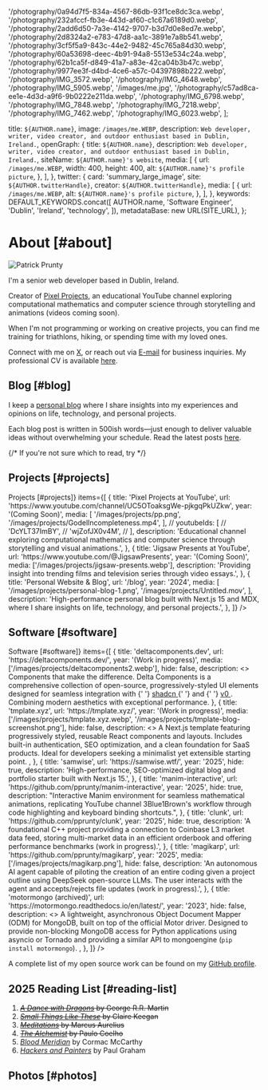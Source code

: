 
  '/photography/0a94d7f5-834a-4567-86db-93f1ce8dc3ca.webp',
  '/photography/232afccf-fb3e-443d-af60-c1c67a6189d0.webp',
  '/photography/2add6d50-7a3e-4142-9707-b3d7d0e8ed7e.webp',
  '/photography/2d8324a2-e783-47d8-aa1c-3891e7a8b541.webp',
  '/photography/3cf5f5a9-843c-44e2-9482-45c765a84d30.webp',
  '/photography/60a53698-deec-4b91-94a8-5513e534c24a.webp',
  '/photography/62b1ca5f-d849-41a7-a83e-42ca04b3b47c.webp',
  '/photography/9977ee3f-d4bd-4ce6-a57c-04397898b222.webp',
  '/photography/IMG_3572.webp',
  '/photography/IMG_4648.webp',
  '/photography/IMG_5905.webp',
  '/images/me.jpg',
  '/photography/c57ad8ca-ee1e-4d3d-a9f6-9b0222e211da.webp',
  '/photography/IMG_6798.webp',
  '/photography/IMG_7848.webp',
  '/photography/IMG_7218.webp',
  '/photography/IMG_7462.webp',
  '/photography/IMG_6023.webp',
];

  title: `${AUTHOR.name}`,
  image: `/images/me.WEBP`,
  description: `Web developer, writer, video creator, and outdoor enthusiast based in Dublin, Ireland.`,
  openGraph: {
    title: `${AUTHOR.name}`,
    description: `Web developer, writer, video creator, and outdoor enthusiast based in Dublin, Ireland.`,
    siteName: `${AUTHOR.name}'s website`,
    media: [
      {
        url: `/images/me.WEBP`,
        width: 400,
        height: 400,
        alt: `${AUTHOR.name}'s profile picture`,
      },
    ],
  },
  twitter: {
    card: 'summary_large_image',
    site: `${AUTHOR.twitterHandle}`,
    creator: `${AUTHOR.twitterHandle}`,
    media: [
      {
        url: `/images/me.WEBP`,
        alt: `${AUTHOR.name}'s profile picture`,
      },
    ],
  },
  keywords: DEFAULT_KEYWORDS.concat([
    AUTHOR.name,
    'Software Engineer',
    'Dublin',
    'Ireland',
    'technology',
  ]),
  metadataBase: new URL(SITE_URL),
};

# About [#about]

<UniqueViewers />

<Image
  src="/images/me-sketch2.png"
  alt="Patrick Prunty"
  className="bg-gray-100 rounded-full block mt-5 mb-5 mx-auto w-40 h-40 md:float-right sm:ml-5 sm:mb-5 object-cover overflow-hidden aspect-square"
  width={150}
  height={150}
  priority
/>

I'm a senior web developer based in Dublin, Ireland.

Creator of [Pixel Projects](https://www.youtube.com/channel/UC5OToaksgWe-pjkgqPkUZkw), an educational YouTube channel exploring computational mathematics and computer science through storytelling and animations (videos coming soon).

When I'm not programming or working on creative projects, you can find me training for triathlons, hiking, or spending time with my loved ones.

Connect with me on [X](https://x.com/pprunty_), or reach out via [E-mail](mailto:patrickprunty.business@gmail.com) for business inquiries. My professional CV is available [here](/CV.pdf).

## Blog [#blog]

I keep a [personal blog](/blog) where I share insights into my experiences and opinions on life, technology, and personal projects.

Each blog post is written in 500ish words—just enough to deliver valuable ideas without overwhelming your schedule. Read
the latest posts [here](/blog).

{/*
If you're not sure which to read, try
*/}

## Projects [#projects]

<Section
  sectionName={<>Projects [#projects]</>}
  items={[
    {
      title: 'Pixel Projects at YouTube',
      url: 'https://www.youtube.com/channel/UC5OToaksgWe-pjkgqPkUZkw',
      year: '(Coming Soon)',
      media: [
        '/images/projects/pp.png',
        '/images/projects/GodelIncompleteness.mp4',
      ],
//       youtubeIds: [
//       'DcYLT37ImBY',
//       'wjZofJX0v4M',
//       ],
      description:
        'Educational channel exploring computational mathematics and computer science through storytelling and visual animations.',
    },
    {
      title: 'Jigsaw Presents at YouTube',
      url: 'https://www.youtube.com/@JigsawPresents',
      year: '(Coming Soon)',
      media: ['/images/projects/jigsaw-presents.webp'],
      description:
        'Providing insight into trending films and television series through video essays.',
    },
    {
      title: 'Personal Website & Blog',
      url: '/blog',
      year: '2024',
      media: [
        '/images/projects/personal-blog-1.png',
        '/images/projects/Untitled.mov',
      ],
      description:
        'High-performance personal blog built with Next.js 15 and MDX, where I share insights on life, technology, and personal projects.',
    },
  ]}
/>

## Software [#software]

<Section
  sectionName={<>Software [#software]</>}
  items={[
    {
      title: 'deltacomponents.dev',
      url: 'https://deltacomponents.dev/',
      year: '(Work in progress)',
      media: ['/images/projects/deltacomponents2.webp'],
      hide: false,
      description:
        <>
        Components that make the difference. Delta Components is a comprehensive collection of open-source, progressively-styled UI elements designed for seamless integration with
        {' '}
        <a href="https://ui.shadcn.com/" target="_blank" rel="noopener noreferrer">
        shadcn
        </a>
        {' '} and {' '}
        <a href="https://v0.dev/chat" target="_blank" rel="noopener noreferrer">
        v0
        </a>
        . Combining modern aesthetics with exceptional performance.
        </>
    },
    {
      title: 'tmplate.xyz',
      url: 'https://tmplate.xyz/',
      year: '(Work in progress)',
      media: ['/images/projects/tmplate.xyz.webp', '/images/projects/tmplate-blog-screenshot.png'],
      hide: false,
      description:
        <>
        A Next.js template featuring progressively styled, reusable React components and layouts. Includes built-in authentication, SEO optimization, and a clean foundation for SaaS products. Ideal for developers seeking a minimalist yet extensible starting point.
        </>,
    },
    {
      title: 'samwise',
      url: 'https://samwise.wtf/',
      year: '2025',
      hide: true,
      description:
        'High-performance, SEO-optimized digital blog and portfolio starter built with Next.js 15.',
    },
    {
      title: 'manim-interactive',
      url: 'https://github.com/pprunty/manim-interactive',
      year: '2025',
      hide: true,
      description:
        "Interactive Manim environment for seamless mathematical animations, replicating YouTube channel 3Blue1Brown's workflow through code highlighting and keyboard binding shortcuts.",
    },
    {
      title: 'clunk',
      url: 'https://github.com/pprunty/clunk',
      year: '2025',
      hide: true,
      description:
        'A foundational C++ project providing a connection to Coinbase L3 market data feed, storing multi-market data in an efficient orderbook and offering performance benchmarks (work in progress).',
    },
    {
      title: 'magikarp',
      url: 'https://github.com/pprunty/magikarp',
      year: '2025',
      media: ['/images/projects/magikarp.png'],
      hide: false,
      description:
        'An autonomous AI agent capable of piloting the creation of an entire coding given a project outline using DeepSeek open-source LLMs. The user interacts with the agent and accepts/rejects file updates (work in progress).',
    },
    {
      title: 'motormongo (archived)',
      url: 'https://motormongo.readthedocs.io/en/latest/',
      year: '2023',
      hide: false,
      description:
        <>
        A lightweight, asynchronous Object Document Mapper (ODM) for MongoDB, built on top of the official Motor driver. Designed to provide non-blocking MongoDB access for Python applications using asyncio or Tornado and providing a similar API to mongoengine (<code>pip install motormongo</code>).
        </>,
    },
  ]}
/>

A complete list of my open source work can be found on my [GitHub profile](https://github.com/pprunty).

## 2025 Reading List [#reading-list]

1. <del>*[A Dance with Dragons](https://en.wikipedia.org/wiki/A_Dance_with_Dragons)* by George R.R. Martin</del>
2. <del>*[Small Things Like These](https://en.wikipedia.org/wiki/Small_Things_Like_These)* by Claire Keegan</del>
3. <del>*[Meditations](https://en.wikipedia.org/wiki/Meditations)* by Marcus Aurelius</del>
4. <del>[*The Alchemist*](https://en.wikipedia.org/wiki/The_Alchemist_(novel)) by Paulo Coelho</del>
5. [*Blood Meridian*](https://en.wikipedia.org/wiki/Blood_Meridian) by Cormac McCarthy
6. [*Hackers and Painters*](https://en.wikipedia.org/wiki/Hackers_%26_Painters) by Paul Graham

## Photos [#photos]

<PhotoGrid images={photographyImages} />

